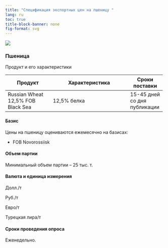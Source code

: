 ```yaml
---
title: "Спецификация экспортных цен на пшеницу "
lang: ru
toc: true
title-block-banner: none
fig-format: svg
---
```


![](../images/icon-wheat.svg)

### Пшеница

Продукт и его характеристики

+-------------------------+--------------------------------------------+-------------------+
| Продукт                 | Характеристика                             | Сроки поставки    |
+=========================+============================================+===================+
| Russian Wheat 12,5% FOB | 12,5% белка                                | 15-45 дней со дня |
| Black Sea               |                                            | публикации        |
+-------------------------+--------------------------------------------+-------------------+

#### Базис

Цены на пшеницу оцениваются ежемесячно на базисах:

- FOB Novorossiisk

#### Объем партии

Минимальный объем партии – 25 тыс. т.


#### Валюта и единица измерения

Долл./т

Руб./т

Евро/т

Турецкая лира/т


#### Сроки проведения опроса

Еженедельно.

